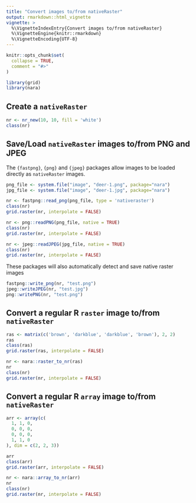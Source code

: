 ```yaml
---
title: "Convert images to/from nativeRaster"
output: rmarkdown::html_vignette
vignette: >
  %\VignetteIndexEntry{Convert images to/from nativeRaster}
  %\VignetteEngine{knitr::rmarkdown}
  %\VignetteEncoding{UTF-8}
---
```


```r
knitr::opts_chunk$set(
  collapse = TRUE,
  comment = "#>"
)
```

```r
library(grid)
library(nara)
```


## Create a `nativeRaster`

```r
nr <- nr_new(10, 10, fill = 'white')
class(nr)
```



## Save/Load `nativeRaster` images to/from PNG and JPEG

The `{fastpng}`, `{png}` and `{jpeg}` packages allow images to be loaded directly 
as `nativeRaster` images.


```r
png_file <- system.file("image", "deer-1.png", package="nara")
jpg_file <- system.file("image", "deer-1.jpg", package="nara")
```



```r
nr <- fastpng::read_png(png_file, type = 'nativeraster')
class(nr)
grid.raster(nr, interpolate = FALSE)
```


```r
nr <- png::readPNG(png_file, native = TRUE)
class(nr)
grid.raster(nr, interpolate = FALSE)
```

```r
nr <- jpeg::readJPEG(jpg_file, native = TRUE)
class(nr)
grid.raster(nr, interpolate = FALSE)
```


These packages will also automatically detect and save native raster images

```r
fastpng::write_png(nr, "test.png")
jpeg::writeJPEG(nr, "test.jpg")
png::writePNG(nr, "test.png")
```

## Convert a regular R `raster` image to/from `nativeRaster`

```r
ras <- matrix(c('brown', 'darkblue', 'darkblue', 'brown'), 2, 2)
ras
class(ras)
grid.raster(ras, interpolate = FALSE)
```


```r
nr <- nara::raster_to_nr(ras)
nr
class(nr)
grid.raster(nr, interpolate = FALSE)
```

## Convert a regular R `array` image to/from `nativeRaster`

```r
arr <- array(c(
  1, 1, 0,
  0, 0, 0,
  0, 0, 0, 
  1, 1, 0
), dim = c(2, 2, 3))

arr
class(arr)
grid.raster(arr, interpolate = FALSE)
```

```r
nr <- nara::array_to_nr(arr)
nr
class(nr)
grid.raster(nr, interpolate = FALSE)
```


